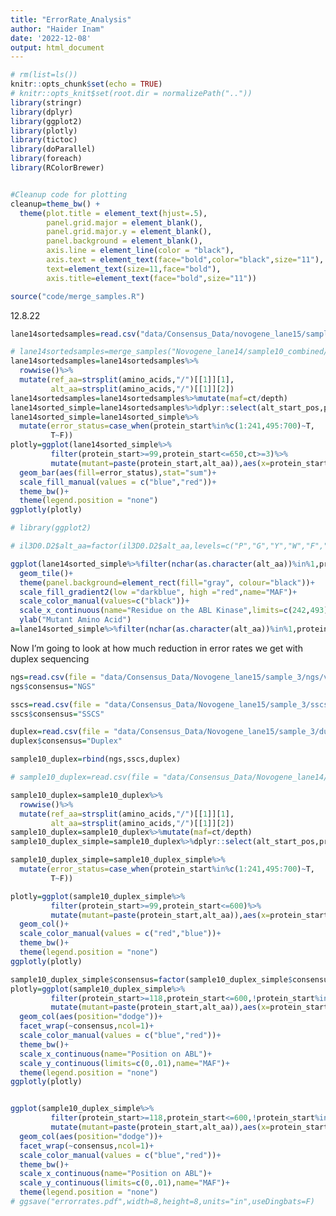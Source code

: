 ```yaml
---
title: "ErrorRate_Analysis"
author: "Haider Inam"
date: '2022-12-08'
output: html_document
---
```


```r
# rm(list=ls())
knitr::opts_chunk$set(echo = TRUE)
# knitr::opts_knit$set(root.dir = normalizePath(".."))
library(stringr)
library(dplyr)
library(ggplot2)
library(plotly)
library(tictoc)
library(doParallel)
library(foreach)
library(RColorBrewer)


#Cleanup code for plotting
cleanup=theme_bw() +
  theme(plot.title = element_text(hjust=.5),
        panel.grid.major = element_blank(),
        panel.grid.major.y = element_blank(),
        panel.background = element_blank(),
        axis.line = element_line(color = "black"),
        axis.text = element_text(face="bold",color="black",size="11"),
        text=element_text(size=11,face="bold"),
        axis.title=element_text(face="bold",size="11"))

source("code/merge_samples.R")


```

12.8.22
```r
lane14sortedsamples=read.csv("data/Consensus_Data/novogene_lane15/sample_3/ngs/variants_unique_ann.csv")

# lane14sortedsamples=merge_samples("Novogene_lane14/sample10_combined/sscs","Novogene_lane14/sample11/sscs")
lane14sortedsamples=lane14sortedsamples%>%
  rowwise()%>%
  mutate(ref_aa=strsplit(amino_acids,"/")[[1]][1],
         alt_aa=strsplit(amino_acids,"/")[[1]][2])
lane14sortedsamples=lane14sortedsamples%>%mutate(maf=ct/depth)
lane14sorted_simple=lane14sortedsamples%>%dplyr::select(alt_start_pos,protein_start,ref,alt,ref_aa,alt_aa,consequence_terms,ct,depth,maf)
lane14sorted_simple=lane14sorted_simple%>%
  mutate(error_status=case_when(protein_start%in%c(1:241,495:700)~T,
         T~F))
plotly=ggplot(lane14sorted_simple%>%
         filter(protein_start>=99,protein_start<=650,ct>=3)%>%
         mutate(mutant=paste(protein_start,alt_aa)),aes(x=protein_start,y=maf))+
  geom_bar(aes(fill=error_status),stat="sum")+
  scale_fill_manual(values = c("blue","red"))+
  theme_bw()+
  theme(legend.position = "none")
ggplotly(plotly)

# library(ggplot2)

# il3D0.D2$alt_aa=factor(il3D0.D2$alt_aa,levels=c("P","G","Y","W","F","V","L","I","A","T","S","Q","N","M","C","E","D","R","K","H"))

ggplot(lane14sorted_simple%>%filter(nchar(as.character(alt_aa))%in%1,protein_start>=242,protein_start<=494),aes(x=protein_start,y=alt_aa,fill=ct))+
  geom_tile()+
  theme(panel.background=element_rect(fill="gray", colour="black"))+
  scale_fill_gradient2(low ="darkblue", high ="red",name="MAF")+
  scale_color_manual(values=c("black"))+
  scale_x_continuous(name="Residue on the ABL Kinase",limits=c(242,493),expand=c(0,0),breaks = c(248,250,256, 271,275,300,325,350,363,375,381,400,405,425,450,475))+
  ylab("Mutant Amino Acid")
a=lane14sorted_simple%>%filter(nchar(as.character(alt_aa))%in%1,protein_start>=242,protein_start<=494,consequence_terms%in%"missense_variant")
```


Now I'm going to look at how much reduction in error rates we get with duplex sequencing
```r
ngs=read.csv(file = "data/Consensus_Data/Novogene_lane15/sample_3/ngs/variants_unique_ann.csv",header=T,stringsAsFactors = F)
ngs$consensus="NGS"

sscs=read.csv(file = "data/Consensus_Data/Novogene_lane15/sample_3/sscs/variant_caller_outputs/variants_unique_ann.csv",header=T,stringsAsFactors = F)
sscs$consensus="SSCS"

duplex=read.csv(file = "data/Consensus_Data/Novogene_lane15/sample_3/duplex/variant_caller_outputs/variants_unique_ann.csv",header=T,stringsAsFactors = F)
duplex$consensus="Duplex"

sample10_duplex=rbind(ngs,sscs,duplex)

# sample10_duplex=read.csv(file = "data/Consensus_Data/Novogene_lane14/sample10_combined/duplex/variant_caller_outputs/variants_unique_ann.csv",header=T,stringsAsFactors = F)

sample10_duplex=sample10_duplex%>%
  rowwise()%>%
  mutate(ref_aa=strsplit(amino_acids,"/")[[1]][1],
         alt_aa=strsplit(amino_acids,"/")[[1]][2])
sample10_duplex=sample10_duplex%>%mutate(maf=ct/depth)
sample10_duplex_simple=sample10_duplex%>%dplyr::select(alt_start_pos,protein_start,ref,alt,ref_aa,alt_aa,consequence_terms,ct,depth,maf,consensus)

sample10_duplex_simple=sample10_duplex_simple%>%
  mutate(error_status=case_when(protein_start%in%c(1:241,495:700)~T,
         T~F))

plotly=ggplot(sample10_duplex_simple%>%
         filter(protein_start>=99,protein_start<=600)%>%
         mutate(mutant=paste(protein_start,alt_aa)),aes(x=protein_start,y=maf,color=error_status))+
  geom_col()+
  scale_color_manual(values = c("red","blue"))+
  theme_bw()+
  theme(legend.position = "none")
ggplotly(plotly)

sample10_duplex_simple$consensus=factor(sample10_duplex_simple$consensus,levels=c("NGS","SSCS","Duplex"))
plotly=ggplot(sample10_duplex_simple%>%
         filter(protein_start>=118,protein_start<=600,!protein_start%in%c(411,493,321,417),ct>=2)%>%
         mutate(mutant=paste(protein_start,alt_aa)),aes(x=protein_start,y=maf,color=error_status))+
  geom_col(aes(position="dodge"))+
  facet_wrap(~consensus,ncol=1)+
  scale_color_manual(values = c("blue","red"))+
  theme_bw()+
  scale_x_continuous(name="Position on ABL")+
  scale_y_continuous(limits=c(0,.01),name="MAF")+
  theme(legend.position = "none")
ggplotly(plotly)


ggplot(sample10_duplex_simple%>%
         filter(protein_start>=118,protein_start<=600,!protein_start%in%c(411,493,321,417),ct>=2)%>%
         mutate(mutant=paste(protein_start,alt_aa)),aes(x=protein_start,y=maf,color=error_status))+
  geom_col(aes(position="dodge"))+
  facet_wrap(~consensus,ncol=1)+
  scale_color_manual(values = c("blue","red"))+
  theme_bw()+
  scale_x_continuous(name="Position on ABL")+
  scale_y_continuous(limits=c(0,.01),name="MAF")+
  theme(legend.position = "none")
# ggsave("errorrates.pdf",width=8,height=8,units="in",useDingbats=F)  
```

